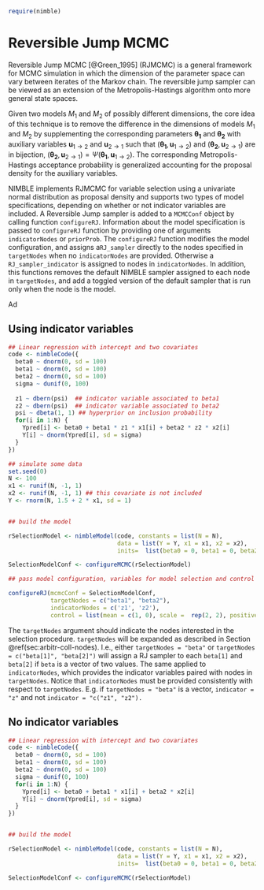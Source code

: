 <!--- % See http://yihui.name/knitr/demo/child/ for documentation on the parent/child document system of knitr -->


```r
require(nimble)
``` 

# Reversible Jump MCMC 
<!-- add to {#cha:algos-provided}?-->

Reversible Jump MCMC [@Green_1995] (RJMCMC) is a general framework for MCMC simulation in which the dimension of the parameter space can vary between iterates of the Markov chain. The reversible jump sampler can be viewed as an extension of the Metropolis-Hastings algorithm onto more general state spaces.

Given two models $M_1$ and $M_2$ of possibly different dimensions, the core idea of this technique is to remove the difference in the dimensions of models $M_1$ and $M_2$ by supplementing the corresponding parameters $\boldsymbol{\theta_1}$ and $\boldsymbol{\theta_2}$ with auxiliary variables $\boldsymbol{u}_{1 \rightarrow 2}$ and $\boldsymbol{u}_{2 \rightarrow 1}$ such that $(\boldsymbol{\theta_1}, \boldsymbol{u}_{1 \rightarrow 2})$ and $(\boldsymbol{\theta_2}, \boldsymbol{u}_{2 \rightarrow 1})$
are in bijection, $(\boldsymbol{\theta_2}, \boldsymbol{u}_{2 \rightarrow 1}) = \Psi(\boldsymbol{\theta_1}, \boldsymbol{u}_{1 \rightarrow 2})$. The corresponding Metropolis-Hastings acceptance probability is generalized accounting for the proposal density for the auxiliary variables.  

NIMBLE implements RJMCMC for variable selection using a univariate normal distribution as proposal density and supports two types of model specifications, depending on whether or not indicator variables are included. 
A Reversible Jump sampler is added to a `MCMCConf` object by calling function `configureRJ`. Information about the model specification is passed to `configureRJ` function by providing one of arguments `indicatorNodes` or `priorProb`. 
The `configureRJ` function modifies the model configuration, and assigns a`RJ_sampler` directly to the nodes specified in `targetNodes` when no `indicatorNodes` are provided. Otherwise a `RJ_sampler_indicator` is assigned to nodes in `indicatorNodes`. In addition, this functions removes the default NIMBLE sampler assigned to each node in `targetNodes`, and add a toggled version of the default sampler that is run only when the node is the model.
 
<!--  See `help(configureRJ)` for details. -->
 Ad

<!-- - User can specify the mean and scale of the proposal  -->

## Using indicator variables

```r
## Linear regression with intercept and two covariates
code <- nimbleCode({
  beta0 ~ dnorm(0, sd = 100)
  beta1 ~ dnorm(0, sd = 100)
  beta2 ~ dnorm(0, sd = 100)
  sigma ~ dunif(0, 100) 
  
  z1 ~ dbern(psi)  ## indicator variable associated to beta1
  z2 ~ dbern(psi)  ## indicator variable associated to beta2
  psi ~ dbeta(1, 1) ## hyperprior on inclusion probability
  for(i in 1:N) {
    Ypred[i] <- beta0 + beta1 * z1 * x1[i] + beta2 * z2 * x2[i]
    Y[i] ~ dnorm(Ypred[i], sd = sigma)
  }
})

## simulate some data
set.seed(0)
N <- 100
x1 <- runif(N, -1, 1)
x2 <- runif(N, -1, 1) ## this covariate is not included
Y <- rnorm(N, 1.5 + 2 * x1, sd = 1)


## build the model

rSelectionModel <- nimbleModel(code, constants = list(N = N),
                               data = list(Y = Y, x1 = x1, x2 = x2), 
                               inits=  list(beta0 = 0, beta1 = 0, beta2 = 0, sigma = sd(Y), z2 = 1, z1 = 1, psi = 0.5))

SelectionModelConf <- configureMCMC(rSelectionModel)

```



```r
## pass model configuration, variables for model selection and control options RJ MCMC 

configureRJ(mcmcConf = SelectionModelConf,
            targetNodes = c("beta1", "beta2"),
            indicatorNodes = c('z1', 'z2'),
            control = list(mean = c(1, 0), scale =  rep(2, 2), positive = FALSE))

```


The `targetNodes` argument should indicate the nodes interested in the selection procedure. `targetNodes` will be expanded as described in Section \@ref(sec:arbitr-coll-nodes). I.e., either `targetNodes = "beta"` or `targetNodes = c("beta[1]", "beta[2]")` will assign a RJ sampler to each `beta[1]` and `beta[2]` if `beta` is a vector of two values.
The same applied to `indicatorNodes`, which provides the indicator variables paired with nodes in `targetNodes`. Notice that `indicatorNodes` must be provided consistently with respect to `targetNodes`. E.g. if `targetNodes = "beta"` is a vector, `indicator = "z"` and not `indicator = "c("z1", "z2").`

## No indicator variables


```r

## Linear regression with intercept and two covariates
code <- nimbleCode({
  beta0 ~ dnorm(0, sd = 100)
  beta1 ~ dnorm(0, sd = 100)
  beta2 ~ dnorm(0, sd = 100)
  sigma ~ dunif(0, 100)
  for(i in 1:N) {
    Ypred[i] <- beta0 + beta1 * x1[i] + beta2 * x2[i]
    Y[i] ~ dnorm(Ypred[i], sd = sigma)
  }
})


## build the model

rSelectionModel <- nimbleModel(code, constants = list(N = N),
                               data = list(Y = Y, x1 = x1, x2 = x2), 
                               inits=  list(beta0 = 0, beta1 = 0, beta2 = 0, sigma = sd(Y)))

SelectionModelConf <- configureMCMC(rSelectionModel)


```
